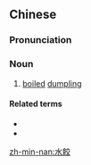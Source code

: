 {{also|水饺}}
==Chinese==
{{zh-forms|s=水饺}}

===Pronunciation===
{{zh-pron
|m=shuǐjiǎo
|c=seoi2 gaau2
|h=pfs=súi-kiáu
|mn=chúi-kiáu
|cat=n
}}

===Noun===
{{zh-noun}}

# [[boiled]] [[dumpling]]

====Related terms====
* {{zh-l|餃子}}
* {{zh-l|蒸餃}}

{{zh-cat|Foods}}

[[zh-min-nan:水餃]]